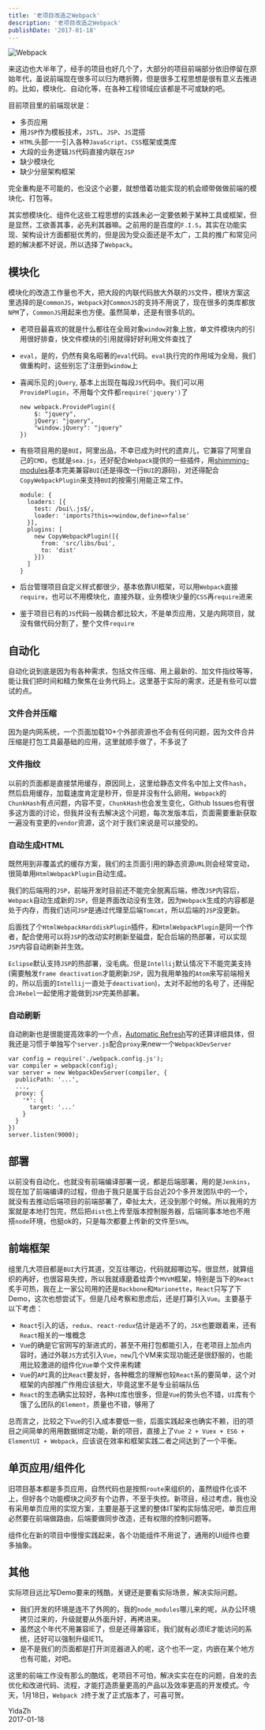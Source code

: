 ```yaml
---
title: '老项目改造之Webpack'
description: '老项目改造之Webpack'
publishDate: '2017-01-18'
---
```



<Image src="/images/webpack-install.jpeg" width={2015} height={405} alt="Webpack" />

来这边也大半年了，经手的项目也好几个了，大部分的项目前端部分依旧停留在原始年代，虽说前端现在很多可以归为瞎折腾，但是很多工程思想是很有意义去推进的。比如，模块化、自动化等，在各种工程领域应该都是不可或缺的吧。

目前项目里的前端现状是：

- 多页应用
- 用`JSP`作为模板技术，`JSTL`、`JSP`、`JS`混搭
- `HTML`头部一一引入各种`JavaScript`、`CSS`框架或类库
- 大段的业务逻辑`JS`代码直接内联在`JSP`
- 缺少模块化
- 缺少分层架构框架

完全重构是不可能的，也没这个必要，就想借着功能实现的机会顺带做做前端的模块化、打包等。

其实想模块化、组件化这些工程思想的实践未必一定要依赖于某种工具或框架，但是显然，工欲善其事，必先利其器嘛。之前用的是百度的`F.I.S`，其实在功能实现、架构设计方面都挺优秀的，但是因为受众面还是不太广，工具的推广和常见问题的解决都不好说，所以选择了`Webpack`。

## 模块化

模块化的改造工作量也不大，把大段的内联代码放大外联的`JS`文件，模块方案这里选择的是`CommonJS`，`Webpack`对`CommonJS`的支持不用说了，现在很多的类库都放`NPM`了，`CommonJS`用起来也方便。虽然简单，还是有很多坑的。

- 老项目最喜欢的就是什么都往在全局对象`window`对象上放，单文件模块内的引用很好排查，快文件模块的引用就得好好利用文件查找了

- `eval`，是的，仍然有臭名昭著的`eval`代码。`eval`执行完的作用域为全局，我们做重构时，这些别忘了注册到`window`上

- 喜闻乐见的`jQuery`, 基本上出现在每段`JS`代码中。我们可以用`ProvidePlugin`，不用每个文件都`require('jquery')`了

  ```
  new webpack.ProvidePlugin({
      $: "jquery",
      jQuery: "jquery",
      "window.jQuery": "jquery"
  })
  ```

- 有些项目用的是`BUI`，阿里出品，不幸已成为时代的遗弃儿，它兼容了阿里自己的`CMD`，也就是`sea.js`，还好配合`Webpack`提供的一些插件，用[shimming-modules](http://webpack.github.io/docs/shimming-modules.html)基本完美兼容`BUI`(还是得改一行`BUI`的源码)，对还得配合`CopyWebpackPlugin`来支持`BUI`的按需引用能正常工作。

  ```
  module: {
    loaders: [{
      test: /bui\.js$/,
      loader: 'imports?this=>window,define=>false'
    }],
    plugins: [
      new CopyWebpackPlugin([{
        from: 'src/libs/bui',
        to: 'dist'
      }])
    ]
  }
  ```

- 后台管理项目自定义样式都很少，基本依靠UI框架，可以用`Webpack`直接`require`，也可以不用模块化，直接外联，业务模块少量的`CSS`再`require`进来

- 鉴于项目已有的`JS`代码一般耦合都比较大，不是单页应用，又是内网项目，就没有做代码分割了，整个文件`require`

## 自动化

自动化说到底是因为有各种需求，包括文件压缩、用上最新的、加文件指纹等等，能让我们把时间和精力聚焦在业务代码上。这里基于实际的需求，还是有些可以尝试的点。

### 文件合并压缩

因为是内网系统，一个页面加载10+个外部资源也不会有任何问题，因为文件合并压缩是打包工具最基础的应用，这里就顺手做了，不多说了

### 文件指纹

以前的页面都是直接禁用缓存，原因同上，这里给静态文件名中加上文件`hash`，然后启用缓存，加载速度肯定是秒开，但是并没有什么卵用。`Webpack`的`ChunkHash`有点问题，内容不变，`ChunkHash`也会发生变化，Github Issues也有很多这方面的讨论，但我并没有去解决这个问题，每次发版本后，页面需要重新获取一遍没有变更的`vendor`资源，这个对于我们来说是可以接受的。

### 自动生成HTML

既然用到非覆盖式的缓存方案，我们的主页面引用的静态资源`URL`则会经常变动，很简单用`HtmlWebpackPlugin`自动生成。

我们的后端用的`JSP`，前端开发时目前还不能完全脱离后端，修改`JSP`内容后，`Webpack`自动生成新的`JSP`，但是界面改动没有生效，因为`Webpack`生成的内容都是处于内存，而我们访问`JSP`是通过代理至后端`Tomcat`，所以后端的`JSP`没更新。

后面找了个`HtmlWebpackHarddiskPlugin`插件，和`HtmlWebpackPlugin`是同一个作者，配合使用可以将`JSP`的改动实时刷新至磁盘，配合后端的热部署，可以实现`JSP`内容自动刷新并生效。

`Eclipse`默认支持`JSP`的热部署，没毛病。但是`Intellij`默认情况下不能完美支持(需要触发`frame deactivation`才能刷新`JSP`，因为我用单独的`Atom`来写前端相关的，所以后面的`Intellij`一直处于`deactivation`)，太对不起他的名号了，还得配合`JRebel`一起使用才能做到`JSP`完美热部署。

### 自动刷新

自动刷新也是很能提高效率的一个点，[Automatic Refresh](http://webpack.github.io/docs/webpack-dev-server.html#automatic-refresh)写的还算详细具体，但我还是习惯于单独写个`server.js`配合`proxy`来new一个`WebpackDevServer`

```
var config = require('./webpack.config.js');
var compiler = webpack(config);
var server = new WebpackDevServer(compiler, {
  publicPath: '...',
  ...,
  proxy: {
    '*': {
      target: '...'
    }
  }
})
server.listen(9000);
```

## 部署

以前没有自动化，也就没有前端编译部署一说，都是后端部署，用的是`Jenkins`，现在加了前端编译的过程，但由于我只是属于后台近20个多开发团队中的一个，就没有去推动后端项目的前端部署了，牵扯太大，还没到那个时候。所以我用的方案就是本地打包完，然后把`dist`也上传至版本控制服务器，后端同事本地也不用搭`node`环境，也挺ok的，只是每次都要上传新的文件至`SVN`。

## 前端框架

组里几大项目都是`BUI`大行其道，交互往哪边，代码就超哪边写。很显然，就算组织的再好，也很容易失控，所以我就琢磨着给弄个`MVVM`框架，特别是当下的`React`炙手可热，我在上一家公司用的还是`Backbone`和`Marionette`，`React`只写了下Demo，这次也想尝试下。但是几经考察和思虑后，还是打算引入`Vue`。主要基于以下考虑：

- `React`引入的话，`redux`、`react-redux`估计是逃不了的，`JSX`也要跟着来，还有`React`相关的一堆概念
- `Vue`的确是它官网写的渐进式的，甚至不用打包都能引入，在老项目上加点内容时，通过外联`JS`方式引入`Vue`，`new`几个VM来实现功能还是很舒服的，也能用比较激进的组件化`Vue`单个文件来构建
- `Vue`的`API`真的比`React`要友好，各种概念的理解也较`React`系的要简单，这个对框架的内部推广作用应该挺大，毕竟这里不是专业前端队伍
- `React`的生态确实比较好，各种`UI`库也很多，但是`Vue`的势头也不错，`UI`库有个饿了么团队的`Element`，质量也不错，够用了

总而言之，比较之下`Vue`的引入成本要低一些，后面实践起来也确实不赖，旧的项目之间简单的用用数据绑定功能，新的项目，直接上了`Vue 2 + Vuex + ES6 + ElementUI + Webpack`，应该说在效率和框架实践二者之间达到了一个平衡。

## 单页应用/组件化

旧项目基本都是多页应用，自然代码也是按照`route`来组织的，虽然组件化谈不上，但好各个功能模块之间歹有个边界，不至于失控。新项目，经过考虑，我也没有采用单页应用的实现方案，主要是基于这里的整体IT架构实际情况吧，单页应用必然要在前端做路由，后端要做同步改造，还有权限的控制问题等。

组件化在新的项目中慢慢实践起来，各个功能组件不用说了，通用的UI组件也要多抽象。

## 其他

实际项目远比写Demo要来的残酷，关键还是要看实际场景，解决实际问题。

- 我们开发的环境是连不了外网的，我的`node_modules`哪儿来的呢，从办公环境拷贝过来的，升级就要从外面升好，再拷进来。
- 虽然这个年代不用兼容IE了，但是还得兼容IE，我们就有必须IE才能访问的系统，还好可以强制升级IE11。
- 是不是我们的页面都是打开浏览器进入的呢，这个也不一定，内嵌在某个地方也有可能，对吧。

这里的前端工作没有那么的酷炫，老项目不可怕，解决实实在在的问题，自发的去优化和改进代码、流程，才能打造质量更高的产品以及效率更高的开发模式。今天，1月18日，`Webpack 2`终于发了正式版本了，可喜可贺。

YidaZh  
2017-01-18
